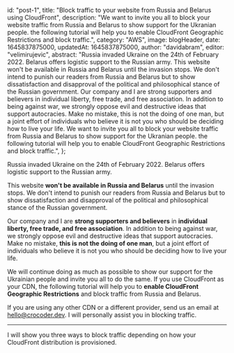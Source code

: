 
  id: "post-1",
  title:
    "Block traffic to your website from Russia and Belarus using CloudFront",
  description:
    "We want to invite you all to block your website traffic from Russia and Belarus to show support for the Ukranian people. the following tutorial will help you to enable CloudFront Geographic Restrictions and block traffic.",
  category: "AWS",
  image: blogHeader,
  date: 1645837875000,
  updatedAt: 1645837875000,
  author: "davidabram",
  editor: "velimirujevic",
  abstract:
    "Russia invaded Ukraine on the 24th of February 2022. Belarus offers logistic support to the Russian army. This website won't be available in Russia and Belarus until the invasion stops. We don't intend to punish our readers from Russia and Belarus but to show dissatisfaction and disapproval of the political and philosophical stance of the Russian government. Our company and I are strong supporters and believers in individual liberty, free trade, and free association. In addition to being against war, we strongly oppose evil and destructive ideas that support autocracies. Make no mistake, this is not the doing of one man, but a joint effort of individuals who believe it is not you who should be deciding how to live your life. We want to invite you all to block your website traffic from Russia and Belarus to show support for the Ukranian people. the following tutorial will help you to enable CloudFront Geographic Restrictions and block traffic.",
};

Russia invaded Ukraine on the 24th of February 2022. Belarus offers logistic support to the Russian army.

This website **won't be available in Russia and Belarus** until the invasion stops. We don't intend to punish our readers from Russia and Belarus but to show dissatisfaction and disapproval of the political and philosophical stance of the Russian government.

Our company and I are **strong supporters and believers** in **individual liberty, free trade, and free association**. In addition to being against war, we strongly oppose evil and destructive ideas that support autocracies. Make no mistake, **this is not the doing of one man**, but a joint effort of individuals who believe it is not you who should be deciding how to live your life.

We will continue doing as much as possible to show our support for the Ukrainian people and invite you all to do the same. If you use CloudFront as your CDN, the following tutorial will help you to **enable CloudFront Geographic Restrictions** and block traffic from Russia and Belarus.

If you are using any other CDN or a different provider, send us an email at [hello@crocoder.dev](mailto:hello@crocoder.dev). I will personally assist you in blocking traffic.

<hr />

I will show you three ways to block traffic depending on how your CloudFront distribution is provisioned.
